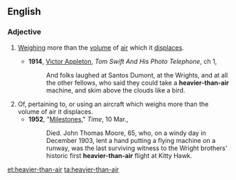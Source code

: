 ==English==

===Adjective===
{{en-adj|head=[[heavier]]-[[than]]-[[air]]|-}}

# {{context|of an [[aircraft]]|lang=en}} [[weigh|Weighing]] more than the [[volume]] of [[air]] which it [[displace]]s.
#* '''1914''', [[w:Victor_Appleton|Victor Appleton]], ''Tom Swift And His Photo Telephone'', ch 1,
#*: And folks laughed at Santos Dumont, at the Wrights, and at all the other fellows, who said they could take a '''heavier-than-air''' machine, and skim above the clouds like a bird.
# Of, pertaining to, or using an aircraft which weighs more than the volume of air it displaces.
#* '''1952''', "[http://www.time.com/time/magazine/article/0,9171,822264,00.html Milestones]," ''Time'', 10 Mar.,
#*: Died. John Thomas Moore, 65, who, on a windy day in December 1903, lent a hand putting a flying machine on a runway, was the last surviving witness to the Wright brothers' historic first '''heavier-than-air''' flight at Kitty Hawk.

[[et:heavier-than-air]]
[[ta:heavier-than-air]]